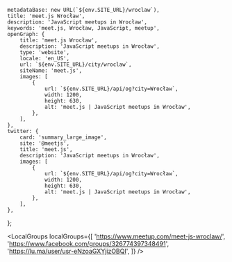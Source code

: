 
	metadataBase: new URL(`${env.SITE_URL}/wroclaw`),
	title: 'meet.js Wrocław',
	description: 'JavaScript meetups in Wrocław',
	keywords: 'meet.js, Wrocław, JavaScript, meetup',
	openGraph: {
		title: 'meet.js Wrocław',
		description: 'JavaScript meetups in Wrocław',
		type: 'website',
		locale: 'en_US',
		url: `${env.SITE_URL}/city/wroclaw`,
		siteName: 'meet.js',
		images: [
			{
				url: `${env.SITE_URL}/api/og?city=Wrocław`,
				width: 1200,
				height: 630,
				alt: 'meet.js | JavaScript meetups in Wrocław',
			},
		],
	},
	twitter: {
		card: 'summary_large_image',
		site: '@meetjs',
		title: 'meet.js',
		description: 'JavaScript meetups in Wrocław',
		images: [
			{
				url: `${env.SITE_URL}/api/og?city=Wrocław`,
				width: 1200,
				height: 630,
				alt: 'meet.js | JavaScript meetups in Wrocław',
			},
		],
	},
};

<CityBanner city="Wrocław" background="city/wroclaw.jpeg" />

<EventSection city="Wrocław" />

<LocalGroups
	localGroups={[
		'https://www.meetup.com/meet-js-wroclaw/',
		'https://www.facebook.com/groups/326774397348491',
		'https://lu.ma/user/usr-eNzoaGXYjizOBQI',
	]}
/>

<FAQ questions={WroclawFAQ} />

<Organizers city="Wrocław" organizers={WroclawOrganizers} />

<CityEmail email="wroclaw@meetjs.pl" />

